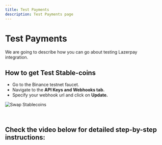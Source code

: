 ```yaml
---
title: Test Payments
description: Test Payments page
---
```


# Test Payments

We are going to describe how you can go about testing Lazerpay integration.

<Divider className='max-w-100  mb-2' />
<Alert
    status="info"
    className="mt-2 mb-8 "
    content=' Please note that you have to use a non-custodial wallet to make test payments. You can follow this link to learn how to setup MetaMask.' />

## How to get Test Stable-coins

- Go to the Binance testnet faucet.
- Navigate to the <strong> API Keys and Webhooks tab.</strong>
- Specify your webhook url and click on  <strong>Update.</strong>

![Swap Stablecoins](/images/test_payment.png)

<br />

## Check the video below for detailed step-by-step instructions:

<YoutubePlayer src="https://www.youtube.com/embed/uXSU5qzt1eE" title="Youtube video player" />